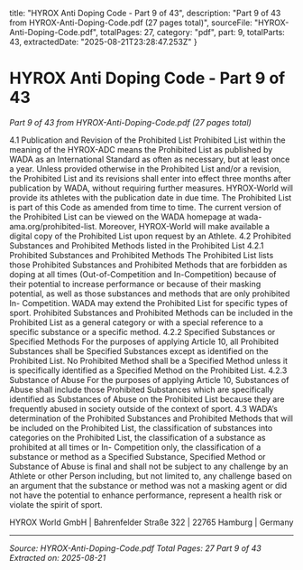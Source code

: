   title: "HYROX Anti Doping Code - Part 9 of 43",
  description: "Part 9 of 43 from HYROX-Anti-Doping-Code.pdf (27 pages total)",
  sourceFile: "HYROX-Anti-Doping-Code.pdf",
  totalPages: 27,
  category: "pdf",
  part: 9,
  totalParts: 43,
  extractedDate: "2025-08-21T23:28:47.253Z"
}

# HYROX Anti Doping Code - Part 9 of 43

*Part 9 of 43 from HYROX-Anti-Doping-Code.pdf (27 pages total)*

4.1 Publication and Revision of the Prohibited List
Prohibited List within the meaning of the HYROX-ADC means the Prohibited List as
published by WADA as an International Standard as often as necessary, but at least
once a year. Unless provided otherwise in the Prohibited List and/or a revision, the
Prohibited List and its revisions shall enter into effect three months after publication
by WADA, without requiring further measures. HYROX-World will provide its athletes
with the publication date in due time. The Prohibited List is part of this Code as
amended from time to time. The current version of the Prohibited List can be viewed
on the WADA homepage at wada-ama.org/prohibited-list. Moreover, HYROX-World
will make available a digital copy of the Prohibited List upon request by an Athlete.
4.2 Prohibited Substances and Prohibited Methods listed in the Prohibited List
4.2.1 Prohibited Substances and Prohibited Methods
The Prohibited List lists those Prohibited Substances and Prohibited Methods that
are forbidden as doping at all times (Out-of-Competition and In-Competition)
because of their potential to increase performance or because of their masking
potential, as well as those substances and methods that are only prohibited In-
Competition. WADA may extend the Prohibited List for specific types of sport.
Prohibited Substances and Prohibited Methods can be included in the Prohibited List
as a general category or with a special reference to a specific substance or a specific
method.
4.2.2 Specified Substances or Specified Methods
For the purposes of applying Article 10, all Prohibited Substances shall be Specified
Substances except as identified on the Prohibited List. No Prohibited Method shall
be a Specified Method unless it is specifically identified as a Specified Method on the
Prohibited List.
4.2.3 Substance of Abuse
For the purposes of applying Article 10, Substances of Abuse shall include those
Prohibited Substances which are specifically identified as Substances of Abuse on
the Prohibited List because they are frequently abused in society outside of the
context of sport.
4.3 WADA’s determination of the Prohibited Substances and Prohibited Methods that will
be included on the Prohibited List, the classification of substances into categories on
the Prohibited List, the classification of a substance as prohibited at all times or In-
Competition only, the classification of a substance or method as a Specified
Substance, Specified Method or Substance of Abuse is final and shall not be subject
to any challenge by an Athlete or other Person including, but not limited to, any
challenge based on an argument that the substance or method was not a masking
agent or did not have the potential to enhance performance, represent a health risk
or violate the spirit of sport.

HYROX World GmbH | Bahrenfelder Straße 322 | 22765 Hamburg | Germany

---

*Source: HYROX-Anti-Doping-Code.pdf*
*Total Pages: 27*
*Part 9 of 43*
*Extracted on: 2025-08-21*
